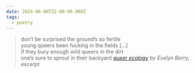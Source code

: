 ```yaml
---
date: 2024-06-06T22:00:00.000Z
tags:
  - poetry
---
```

> don’t be surprised the ground’s so fertile<br/>
> young queers been fucking in the fields [...]<br/>
> if they bury enough wild queers in the dirt<br/>
> one’s sure to sprout in their backyard
> <cite><i>[queer ecology](https://poems.com/poem/queer-ecology/)</i> by Evelyn Berry, excerpt</cite>
